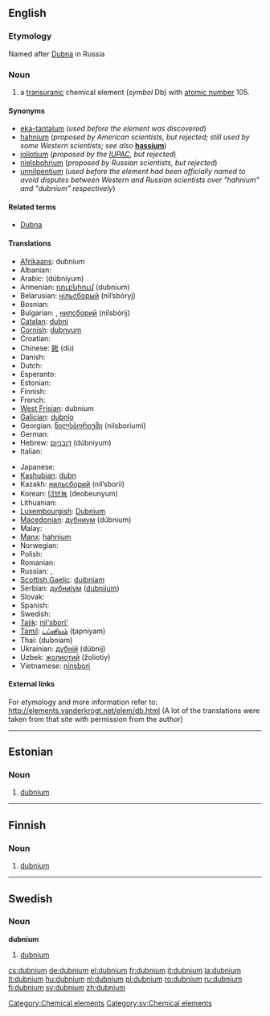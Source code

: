 {{also|Dubnium}}
==English==
{{elements|Db|rutherfordium|Rf|seaborgium|Sg}}

===Etymology===
Named after [[w:Dubna|Dubna]] in Russia

===Noun===
{{en-noun|-}}
{{wikipedia}}

# a [[transuranic]] chemical element (''symbol'' Db) with [[atomic number]] 105.

====Synonyms====
* [[eka-tantalum]] (''used before the element was discovered'')
* [[hahnium]] (''proposed by American scientists, but rejected; still used by some Western scientists; see also'' '''[[hassium]]''')
* [[joliotium]] (''proposed by the [[w:IUPAC|IUPAC]], but rejected'')
* [[nielsbohrium]] (''proposed by Russian scientists, but rejected'')
* [[unnilpentium]] (''used before the element had been officially named to avoid disputes between Western and Russian scientists over "hahnium" and "dubnium" respectively'')

====Related terms====
* [[w:Dubna|Dubna]]

====Translations====
{{trans-top|chemical element}}
* [[Afrikaans]]: dubnium
* Albanian: {{t-|sq|dubnium|xs=Albanian}}
* Arabic: {{Arab|[[دوبنيوم]]}} (dúbniyum) {{m}}
* Armenian: [[դուբնիում]] (dubnium)
* Belarusian: [[нiльсборый]] (nil’sbóryj) {{m}}
* Bosnian: {{t-|bs|dubnij}}
* Bulgarian: {{t-|bg|дубний|m|tr=dúbnij|sc=Cyrl}}, [[нилсборий]] (nilsbórij) {{m}}
* [[Catalan]]: [[dubni]]
* [[Cornish]]: [[dubnyum]]
* Croatian: {{t-|hr|dubnij}}
* Chinese: [[𨧀]] (dù)
* Danish: {{t-|da|dubnium}}
* Dutch: {{t+|nl|dubnium|n}}
* Esperanto: {{t-|eo|dubnio|xs=Esperanto}}
* Estonian: {{t-|et|dubnium}}
* Finnish: {{t+|fi|dubnium}}
* French: {{t+|fr|dubnium|m}}
* [[West Frisian]]: dubnium
* [[Galician]]: [[dubnio]] {{m}}
* Georgian: [[ნილსბორიუმი]] (nilsboriumi)
* German: {{t+|de|Dubnium|n}}
* Hebrew: [[דובניום]] (dúbniyum)
* Italian: {{t-|it|dubnio|m}}
{{trans-mid}}
* Japanese: {{t+|ja|ドブニウム|tr=dobuniumu|sc=Jpan}}
* [[Kashubian]]: [[dubn]]
* Kazakh: [[нильсборий]] (nil’sborii)
* Korean: [[더브늄]] (deobeunyum)
* Lithuanian: {{t+|lt|dubnis|xs=Lithuanian}}
* [[Luxembourgish]]: [[Dubnium]]
* [[Macedonian]]: [[дубниум]] (dúbnium) {{m}}
* Malay: {{t-|ms|hahnium|xs=Malay}}
* [[Manx]]: [[hahnium]]
* Norwegian: {{t-|no|dubnium}}
* Polish: {{t+|pl|dubn|m}}
* Romanian: {{t+|ro|dubniu|n}}
* Russian: {{t+|ru|дубний|m|tr=dúbnij|sc=Cyrl}}, {{t+|ru|нильсборий|m|tr=nil’sborij|sc=Cyrl}}
* [[Scottish Gaelic]]: [[duibniam]]
* Serbian: [[дубниjум]] ([[dubnijum]]) {{m}}
* Slovak: {{t-|sk|dubnium}}
* Spanish: {{t+|es|dubnio|m}}
* Swedish: {{t+|sv|dubnium|n}}
* [[Tajik]]: [[nil'sbori']]
* [[Tamil]]: [[டப்னியம்]] (ţapniyam)
* Thai: {{Thai|[[ดุบเนียม]]}} (dubniam)
* Ukrainian: [[дубнiй]] (dúbnij) {{m}}
* Uzbek: [[жолиотий]] (žoliotiy)
* Vietnamese: [[ninsbori]]
{{trans-bottom}}

====External links====
For etymology and more information refer to:
http://elements.vanderkrogt.net/elem/db.html
(A lot of the translations were taken from that site with permission from the author)

----

==Estonian==

===Noun===
{{infl|et|noun}}

# {{chemical element|lang=et}} [[#English|dubnium]]

[[Category:Chemical elements]]

----

==Finnish==
{{wikipedia|lang=fi}}

===Noun===
{{fi-noun}}

# {{element|lang=fi}} [[#English|dubnium]]

----

==Swedish==

===Noun===
{{sv-noun-unc-irreg-n|2=dubniumet}}
'''dubnium''' {{n}}

# [[#English|dubnium]]

[[Category:sv:Chemical elements]]

[[cs:dubnium]]
[[de:dubnium]]
[[el:dubnium]]
[[fr:dubnium]]
[[it:dubnium]]
[[la:dubnium]]
[[lt:dubnium]]
[[hu:dubnium]]
[[nl:dubnium]]
[[pl:dubnium]]
[[ro:dubnium]]
[[ru:dubnium]]
[[fi:dubnium]]
[[sv:dubnium]]
[[zh:dubnium]]